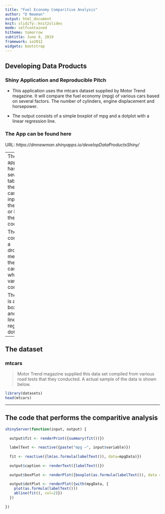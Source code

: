 ---
title: "Fuel Economy Comparitive Analysis"
author: "D Newman"
output: html_document
knit: slidify::knit2slides
mode: selfcontained
hitheme: tomorrow
subtitle: June 9, 2019
framework: io2012
widgets: bootstrap
---
<style>
.title-slide {
  background-color: #ccccff; /* #EDE0CF; ; #CA9F9D*/
}
</style>

## Developing Data Products

### Shiny Application and Reproducible Pitch 

- This application uses the mtcars dataset supplied by Motor Trend magazine. It will compare the fuel economy (mpg) of various cars based on several factors. The number of cylinders, engine displacement and horsepower.

- The output consists of a simple boxplot of mpg and a dotplot with a linear regression line.

### The App can be found here
URL: *https://dmnewman.shinyapps.io/developDataProductsShiny/*

---
The application has several tabs so the user can select input, view the output or look at the source code.

The input consists of a dropdown menu so the user can select which variable to compare. 

The output is a boxplot and a linear regression dotplot.

---

## The dataset

### mtcars

> Motor Trend magazine supplied this data set compiled from various road tests that they conducted.
A actual sample of the data is shown below.

```{r}
library(datasets)
head(mtcars)
```

---

## The code that performs the comparitive analysis

```r
shinyServer(function(input, output) {
  
  output$fit <- renderPrint({summary(fit())})
  
  labelText <- reactive({paste("mpg ~", input$variable)})
  
  fit <- reactive({lm(as.formula(labelText()), data=mpgData)})
  
  output$caption <- renderText({labelText()})
  
  output$boxPlot <- renderPlot({boxplot(as.formula(labelText()), data = mpgData)})
  
  output$dotPlot <- renderPlot({with(mpgData, {
    plot(as.formula(labelText()))
    abline(fit(), col=2)})
  })
  
})

```

